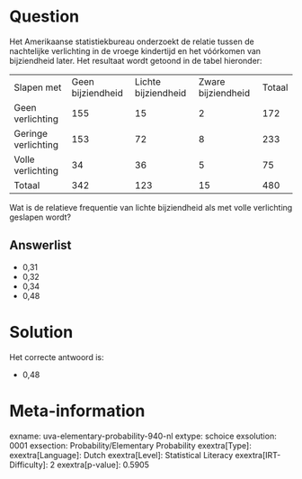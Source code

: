 Question
========

Het Amerikaanse statistiekbureau onderzoekt de relatie tussen de
nachtelijke verlichting in de vroege kindertijd en het vóórkomen van
bijziendheid later. Het resultaat wordt getoond in de tabel hieronder:

  --------------------- ------------------- --------------------- -------------------- --------
  Slapen met            Geen bijziendheid   Lichte bijziendheid   Zware bijziendheid   Totaal
  Geen verlichting      155                 15                    2                    172
  Geringe verlichting   153                 72                    8                    233
  Volle verlichting     34                  36                    5                    75
  Totaal                342                 123                   15                   480
  --------------------- ------------------- --------------------- -------------------- --------

Wat is de relatieve frequentie van lichte bijziendheid als met volle
verlichting geslapen wordt?

Answerlist
----------

* 0,31
* 0,32
* 0,34
* 0,48

Solution
========

Het correcte antwoord is: 

* 0,48

Meta-information
================
exname: uva-elementary-probability-940-nl
extype: schoice
exsolution: 0001
exsection: Probability/Elementary Probability
exextra[Type]: 
exextra[Language]: Dutch
exextra[Level]: Statistical Literacy
exextra[IRT-Difficulty]: 2
exextra[p-value]: 0.5905
